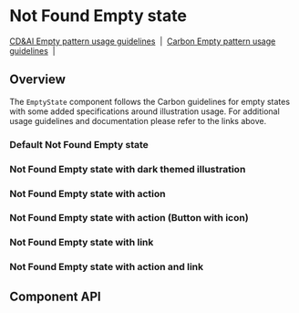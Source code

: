 
# Not Found Empty state

[CD&AI Empty pattern usage guidelines](https://pages.github.ibm.com/cdai-design/pal/patterns/empty-state/usage/)
&nbsp;|&nbsp;
[Carbon Empty pattern usage guidelines](https://www.carbondesignsystem.com/patterns/empty-states-pattern/)
&nbsp;|&nbsp;

## Overview

The `EmptyState` component follows the Carbon guidelines for empty states with
some added specifications around illustration usage. For additional usage
guidelines and documentation please refer to the links above.

### Default Not Found Empty state

<Preview>
  <Story id="experimental-emptystates-notfoundemptystate--default" />
</Preview>

### Not Found Empty state with dark themed illustration

<Preview>
  <Story id="experimental-emptystates-notfoundemptystate--with-dark-mode-illustration" />
</Preview>

### Not Found Empty state with action

<Preview>
  <Story id="experimental-emptystates-notfoundemptystate--with-action" />
</Preview>

### Not Found Empty state with action (Button with icon)

<Preview>
  <Story id="experimental-emptystates-notfoundemptystate--with-action-icon-button" />
</Preview>

### Not Found Empty state with link

<Preview>
  <Story id="experimental-emptystates-notfoundemptystate--with-link" />
</Preview>

### Not Found Empty state with action and link

<Preview>
  <Story id="experimental-emptystates-notfoundemptystate--with-action-and-link" />
</Preview>

## Component API

<Props />
